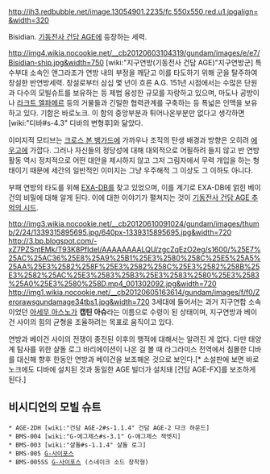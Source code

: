 http://ih3.redbubble.net/image.13054901.2235/fc,550x550,red.u1.jpgalign=&width=320

Bisidian. [[기동전사 건담 AGE]]에 등장하는 세력.

http://img4.wikia.nocookie.net/__cb20120603104319/gundam/images/e/e7/Bisidian-ship.jpg&width=750
[wiki:"지구연방(기동전사 건담 AGE)"지구연방군] 특수부대 소속인 앤그라조가 연방 내의 부정을 깨닫고 이를 타도하기 위해 군을 탈주하여 창설한 반연방세력. 창설로부터 삼십 몇 년이 흐른 A.G. 151년 시점에서는 수많은 단원과 다수의 모빌슈트를 보유하는 등 제법 융성한 규모를 자랑하고 있으며, 마도나 공방이나 [[라크트 엘파메르]] 등의 거물들과 긴밀한 협력관계를 구축하는 등 폭넓은 인맥을 보유하고 있다. 기함은 바로노크.
이 함의 중앙부분과 튀어나온부분만 없다고 생각하면 [wiki:"디바#s-4.3" 디바의 변형후]와 닮았다.

이미지적 모티브는 [[크로스 본 뱅가드]]에 가까우나 조직의 탄생 배경과 방향은 오히려 [[에우고]]에 가깝다. 그러나 자신들의 정당성에 대해 대외적으로 어필하려 들지 않고 반 연방활동 역시 정치적으로 어떤 대안을 제시하지 않고 그저 그림자에서 무력 개입을 하는 형태이기 때문에 세간의 일반적인 이미지는 그냥 우주해적 그 이상도 그 이하도 아니다.

부패 연방의 타도를 위해 [[EXA-DB]]를 찾고 있었으며, 이를 계기로 EXA-DB에 얽힌 베이건의 비밀에 대해 알게 된다. 
이에 대한 이야기가 펼쳐지는 것이 [[기동전사 건담 AGE 추억의 시드]].

http://img3.wikia.nocookie.net/__cb20120610091024/gundam/images/thumb/2/24/1339315895695.jpg/640px-1339315895695.jpg&width=720
http://3.bp.blogspot.com/-xZ7PZSntEMk/T93K8PfIdeI/AAAAAAAALQU/zgcZqEzO2eg/s1600/%25E7%25AC%25AC36%25E8%25A9%25B1%25E3%2580%258C%25E5%25A5%25AA%25E3%2582%258F%25E3%2582%258C%25E3%2582%258B%25E3%2582%25AC%25E3%2583%25B3%25E3%2583%2580%25E3%2583%25A0%25E3%2580%258D.mp4_001302092.jpg&width=720
http://img1.wikia.nocookie.net/__cb20120605163614/gundam/images/f/f0/Zerorawsgundamage34tbs1.jpg&width=720
3세대에 들어서는 과거 지구연합 소속이었던 [[아세무 아스노]]가 '''캡틴 아슈'''라는 이름으로 수령이 된 상태이며, 
지구연방과 베이건 사이의 힘의 균형을 조율하려는 목표로 움직이고 있다. 


연방과 베이건 사이의 전쟁이 종전된 이후의 행적에 대해서는 알려진 게 없다. 
다만 태양계 탐사를 위한 샬돌 로그 바리에이션이 나온 걸 볼 때 라그라미스 전역에서 침몰한 디바를 대신해 향후 한동안 연방과 베이건을 보조해온 것으로 보인다.[* 소설판에 보면 바로노크에도 디바에 설치된 것과 동일한 AGE 빌더가 설치돼 [건담 AGE-FX]를 보조하게 된다.]

== 비시디언의 모빌 슈트 ==

 * AGE-2DH [wiki:"건담 AGE-2#s-1.1.4" 건담 AGE-2 다크 하운드] 
 * BMS-004 [wiki:"G-에그제스#s-3.1" G-에그제스 잭엣지]
 * BMS-003 [wiki:"샬돌#s-1.1.4" 샬돌 로그]
 * BMS-005 [[G-사이포스]]
 * BMS-005SS [[G-사이포스]] (스네이크 소드 장착형)


